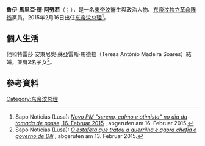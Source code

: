 {{多個問題|
{{Expand|time=2016-08-10T03:36:30+00:00}}
{{请求翻译|time=2016-08-10T03:36:30+00:00}} 
}}
{{Infobox Officeholder
|name	          = 魯伊·馬里亞·德·阿勞若
|image            = Prime Minister of Timor Leste, Rui Maria de Araújo.jpg
|native_name      = Rui Maria de Araújo
|native_name_lang = pt
|honorific-suffix = [[閣下|閣下]]
|caption        = 
|office         = [[东帝汶总理|东帝汶总理]]
|president      = [[陶尔·马坦·鲁阿克|陶尔·马坦·鲁阿克]]
|term_start     = 2015年2月16日
|term_end       = 2017年9月15日
|predecessor    = [[沙纳纳·古斯芒|沙纳纳·古斯芒]]
|successor      = [[马里·阿尔卡蒂里|马里·阿尔卡蒂里]]
|birth_date     = {{birth date and age|1964|5|21|df=y}}
|birth_place    = {{flagicon image|Flag of Portuguese Timor (proposal).svg}} [[葡屬帝汶|葡屬帝汶]]{{le|梅普 (科瓦利馬區)|Mape, Cova Lima|梅普}}
|death_date     = 
|death_place    = 
|alma_mater     = {{le|烏達亞那大學|Udayana University}}<br>{{le|奧塔哥大學惠靈頓醫學院|University of Otago Wellington School of Medicine|奥塔哥大学}}<br>{{le|沙塔亞瓦札那基督教大學|Satya Wacana Christian University}}
|party          = [[东帝汶独立革命阵线|东帝汶独立革命阵线]]
|profession     =
|spouse         = 特雷莎·安東尼奧·蘇亞雷斯·馬德拉（Teresa António Madeira Soares）
|children       = 2
|residence      = [[羅馬天主教|羅馬天主教]]
}}

'''魯伊·馬里亞·德·阿勞若'''（{{lang-pt|Rui Maria de Araújo}}；{{bd|1964年|5月21日|}}），是一名[[東帝汶|東帝汶]]醫生與政治人物、[[东帝汶独立革命阵线|东帝汶独立革命阵线]]黨員，2015年2月16日出任[[东帝汶总理|东帝汶总理]]<ref name="Sapo16">Sapo Notícias (Lusa): [http://noticias.sapo.tl/portugues/info/artigo/1431311.html ''Novo PM "sereno, calmo e otimista" no dia da tomada de posse'', 16. Februar 2015] {{Wayback|url=http://noticias.sapo.tl/portugues/info/artigo/1431311.html |date=20150216101927 }}, abgerufen am 16. Februar 2015.</ref>。

==個人生活==
他和特雷莎·安東尼奧·蘇亞雷斯·馬德拉（Teresa António Madeira Soares）結婚，並有2名子女<ref name="DN">Sapo Notícias (Lusa): [http://noticias.sapo.tl/portugues/info/artigo/1430668.html ''O estafeta que tratou a guerrilha e agora chefia o governo de Díli''] {{Wayback|url=http://noticias.sapo.tl/portugues/info/artigo/1430668.html |date=20150213161407 }}, abgerufen am 13. Februar 2015.</ref>。

==參考資料==
{{reflist}}

{{s-start}}
{{s-off}}
{{s-bef|before=[[沙纳纳·古斯芒|沙纳纳·古斯芒]]}}
{{s-ttl|title=[[东帝汶总理|东帝汶总理]]|years=2015年－2017年}}
{{s-aft|after=[[马里·阿尔卡蒂里|马里·阿尔卡蒂里]]}}
{{s-end}}

{{東帝汶總理}}
{{Authority control}}
{{DEFAULTSORT:Araujo, Rui Maria de}}

[[Category:东帝汶总理|Category:东帝汶总理]]